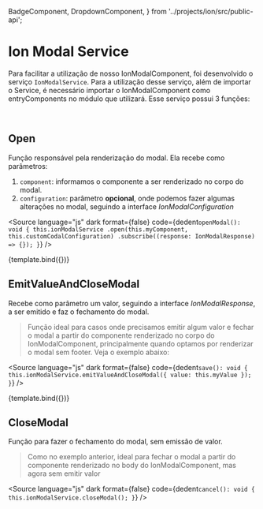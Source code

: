 
  BadgeComponent,
  DropdownComponent,
} from '../projects/ion/src/public-api';

<Meta title="Ion/Data Display/Modal" component={OpenModalButtonComponent} />


# Ion Modal Service

Para facilitar a utilização de nosso IonModalComponent, foi desenvolvido o serviço `IonModalService`. Para a utilização desse serviço, além de importar o Service, é necessário importar o IonModalComponent como entryComponents no módulo que utilizará.
Esse serviço possui 3 funções:

<br />

## Open

Função responsável pela renderização do modal. Ela recebe como parâmetros:

1. `component`: informamos o componente a ser renderizado no corpo do modal.
2. `configuration`: parâmetro **opcional**, onde podemos fazer algumas alterações no modal, seguindo a interface _IonModalConfiguration_

<Source
  language="js"
  dark
  format={false}
  code={dedent`
    openModal(): void {
      this.ionModalService
        .open(this.myComponent, this.customCodalConfiguration)
        .subscribe((response: IonModalResponse) => {});
    }
`}
/>

<Canvas>
  <Story
    name="Service"
    height="350px"
    args={{
      componentToBody: SelectMockComponent,
    }}
    decorators={[
      moduleMetadata({
        declarations: [IonModalComponent, SelectMockComponent],
        providers: [IonModalService],
        imports: [CommonModule, FormsModule, ButtonModule],
        entryComponents: [IonModalComponent, SelectMockComponent],
      }),
    ]}
  >
    {template.bind({})}
  </Story>
</Canvas>

<br />

## EmitValueAndCloseModal

Recebe como parâmetro um valor, seguindo a interface _IonModalResponse_, a ser emitido e faz o fechamento do modal.

> Função ideal para casos onde precisamos emitir algum valor e fechar o modal a partir do componente renderizado no corpo do IonModalComponent, principalmente quando optamos por renderizar o modal sem footer. Veja o exemplo abaixo:

<Source
  language="js"
  dark
  format={false}
  code={dedent`
    save(): void {
      this.ionModalService.emitValueAndCloseModal({ value: this.myValue });
    }
`}
/>

<Canvas>
  <Story
    name="Service - Modal Without Footer"
    height="350px"
    args={{
      componentToBody: InputMockComponent,
      modalConfig: {
        footer: {
          hide: true,
        },
      },
    }}
    decorators={[
      moduleMetadata({
        declarations: [IonModalComponent, InputMockComponent],
        providers: [IonModalService],
        imports: [CommonModule, FormsModule, ButtonModule],
        entryComponents: [IonModalComponent, InputMockComponent],
      }),
    ]}
  >
    {template.bind({})}
  </Story>
</Canvas>

<br />

## CloseModal

Função para fazer o fechamento do modal, sem emissão de valor.

> Como no exemplo anterior, ideal para fechar o modal a partir do componente renderizado no body do IonModalComponent, mas agora sem emitir valor

<Source
  language="js"
  dark
  format={false}
  code={dedent`
    cancel(): void {
      this.ionModalService.closeModal();
    }
`}
/>

